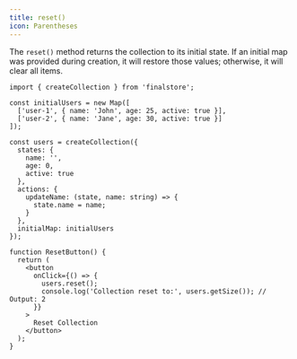 ```yaml
---
title: reset()
icon: Parentheses
---
```


The `reset()` method returns the collection to its initial state. If an initial map was provided during creation, it will restore those values; otherwise, it will clear all items.

```tsx
import { createCollection } from 'finalstore';

const initialUsers = new Map([
  ['user-1', { name: 'John', age: 25, active: true }],
  ['user-2', { name: 'Jane', age: 30, active: true }]
]);

const users = createCollection({
  states: {
    name: '',
    age: 0,
    active: true
  },
  actions: {
    updateName: (state, name: string) => {
      state.name = name;
    }
  },
  initialMap: initialUsers
});

function ResetButton() {
  return (
    <button
      onClick={() => {
        users.reset();
        console.log('Collection reset to:', users.getSize()); // Output: 2
      }}
    >
      Reset Collection
    </button>
  );
}
```
